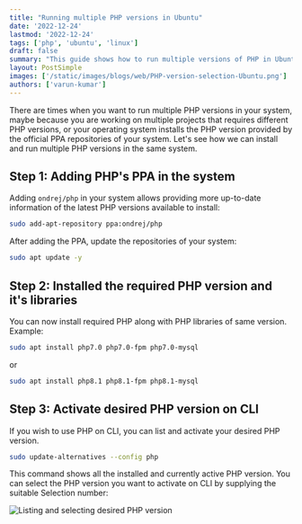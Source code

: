 ```yaml
---
title: "Running multiple PHP versions in Ubuntu"
date: '2022-12-24'
lastmod: '2022-12-24'
tags: ['php', 'ubuntu', 'linux']
draft: false
summary: "This guide shows how to run multiple versions of PHP in Ubuntu"
layout: PostSimple
images: ['/static/images/blogs/web/PHP-version-selection-Ubuntu.png']
authors: ['varun-kumar']
---
```


There are times when you want to run multiple PHP versions in your system, maybe because you are working on multiple projects that requires different PHP versions, or your operating system installs the PHP version provided by the official PPA repositories of your system. Let's see how we can install and run multiple PHP versions in the same system.

## Step 1: Adding PHP's PPA in the system

Adding `ondrej/php` in your system allows providing more up-to-date information of the latest PHP versions available to install:

```bash
sudo add-apt-repository ppa:ondrej/php
```

After adding the PPA, update the repositories of your system:

```bash
sudo apt update -y
```

## Step 2: Installed the required PHP version and it's libraries

You can now install required PHP along with PHP libraries of same version. Example:

```bash
sudo apt install php7.0 php7.0-fpm php7.0-mysql
```

or

```bash
sudo apt install php8.1 php8.1-fpm php8.1-mysql
```

## Step 3: Activate desired PHP version on CLI

If you wish to use PHP on CLI, you can list and activate your desired PHP version.

```bash
sudo update-alternatives --config php
```

This command shows all the installed and currently active PHP version. You can select the PHP version you want to activate on CLI by supplying the suitable Selection number:

![Listing and selecting desired PHP version](/static/images/blogs/web/PHP-version-selection-Ubuntu.png)
